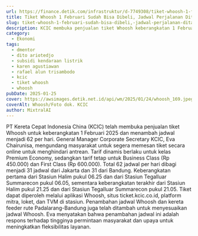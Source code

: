 ```yaml
---
url: https://finance.detik.com/infrastruktur/d-7749308/tiket-whoosh-1-februari-sudah-bisa-dibeli-jadwal-perjalanan-ditambah
title: Tiket Whoosh 1 Februari Sudah Bisa Dibeli, Jadwal Perjalanan Ditambah
slug: tiket-whoosh-1-februari-sudah-bisa-dibeli,-jadwal-perjalanan-ditambah
description: KCIC membuka penjualan tiket Whoosh keberangkatan 1 Februari 2025. KCIC juga menambah menjadi 62 jadwal per hari di seluruh saluran penjualan tiket Whoosh.
category:
  - Ekonomi
tags:
  - dmentor
  - dito ariotedjo
  - subsidi kendaraan listrik
  - karen agustiawan
  - rafael alun trisambodo
  - kcic
  - tiket whoosh
  - whoosh
pubDate: 2025-01-25
cover: https://awsimages.detik.net.id/api/wm/2025/01/24/whoosh_169.jpeg?wid=54&w=650&v=1&t=jpeg
coverAlt: Whoosh/Foto dok. KCIC
author: MixtralAI
---
```

PT Kereta Cepat Indonesia China (KCIC) telah membuka penjualan tiket Whoosh untuk keberangkatan 1 Februari 2025 dan menambah jadwal menjadi 62 per hari. General Manager Corporate Secretary KCIC, Eva Chairunisa, mengundang masyarakat untuk segera memesan tiket secara online untuk menghindari antrean. Tarif dinamis berlaku untuk kelas Premium Economy, sedangkan tarif tetap untuk Business Class (Rp 450.000) dan First Class (Rp 600.000). Total 62 jadwal per hari dibagi menjadi 31 jadwal dari Jakarta dan 31 dari Bandung. Keberangkatan pertama dari Stasiun Halim pukul 06.25 dan dari Stasiun Tegalluar Summarecon pukul 06.05, sementara keberangkatan terakhir dari Stasiun Halim pukul 21.25 dan dari Stasiun Tegalluar Summarecon pukul 21.05. Tiket dapat diperoleh melalui aplikasi Whoosh, situs ticket.kcic.co.id, platform mitra, loket, dan TVM di stasiun. Penambahan jadwal Whoosh dan kereta feeder rute Padalarang-Bandung juga telah ditambah untuk menyesuaikan jadwal Whoosh. Eva menyatakan bahwa penambahan jadwal ini adalah respons terhadap tingginya permintaan masyarakat dan upaya untuk meningkatkan fleksibilitas layanan.
